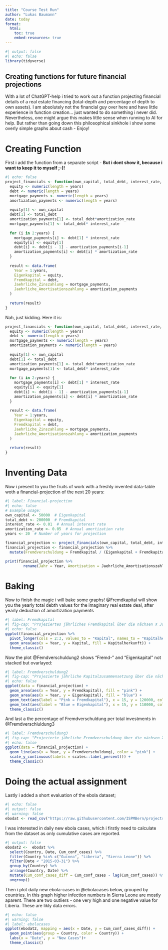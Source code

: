 ```yaml
---
title: "Course Test Run"
author: "Lukas Baumann"
date: today
format:
  html:
    toc: true
    embed-resources: true
---
```


```r
#| output: false
#| echo: false
library(tidyverse)
```

## Creating functions for future financial projections

With a lot of ChatGPT-help i tried to work out a function projecting financial details of a real estate financing (total-depth and percentage of depth to own assets). I am absolutely not the financial guy over here and have little experience in function creation... just wanted to do something i never did. Nevertheless, one might argue this makes little sense when running to AI for help. But rather than going down this philosophical sinkhole i show some overly simple graphs about cash - Enjoy!

# Creating Function

First i add the function from a separate script - **But i dont show it, because i want to keep it to myself ;-)!**

```r
#| echo: false
project_financials <- function(own_capital, total_debt, interest_rate, amortization_rate, years) {
  equity <- numeric(length = years)
  debt <- numeric(length = years)
  mortgage_payments <- numeric(length = years)
  amortization_payments <- numeric(length = years)
  
  equity[1] <- own_capital
  debt[1] <- total_debt
  amortization_payments[1] <- total_debt*amortization_rate
  mortgage_payments[1] <- total_debt* interest_rate
  
  for (i in 2:years) {
    mortgage_payments[i] <- debt[1] * interest_rate
    equity[i] <- equity[1]
    debt[i] <- debt[i - 1] - amortization_payments[i-1]
    amortization_payments[i] <- debt[i] * amortization_rate
  }
  
  result <- data.frame(
    Year = 1:years,
    Eigenkapital = equity,
    Fremdkapital = debt,
    Jaehrliche_Zinszahlung = mortgage_payments,
    Jaehrliche_Amortisationszahlung = amortization_payments
  )
  
  return(result)
}

```

Nah, just kidding. Here it is:

```r
project_financials <- function(own_capital, total_debt, interest_rate, amortization_rate, years) {
  equity <- numeric(length = years)
  debt <- numeric(length = years)
  mortgage_payments <- numeric(length = years)
  amortization_payments <- numeric(length = years)
  
  equity[1] <- own_capital
  debt[1] <- total_debt
  amortization_payments[1] <- total_debt*amortization_rate
  mortgage_payments[1] <- total_debt* interest_rate
  
  for (i in 2:years) {
    mortgage_payments[i] <- debt[1] * interest_rate
    equity[i] <- equity[1]
    debt[i] <- debt[i - 1] - amortization_payments[i-1]
    amortization_payments[i] <- debt[i] * amortization_rate
  }
  
  result <- data.frame(
    Year = 1:years,
    Eigenkapital = equity,
    Fremdkapital = debt,
    Jaehrliche_Zinszahlung = mortgage_payments,
    Jaehrliche_Amortisationszahlung = amortization_payments
  )
  
  return(result)
}
```

# Inventing Data

Now i present to you the fruits of work with a freshly invented data-table woth a financial-projection of the next 20 years:

```r
#| label: Financial-projection
#| echo: false
# Example usage:
own_capital <- 50000  # Eigenkapital
total_debt <- 200000  # Fremdkapital
interest_rate <- 0.01  # Annual interest rate
amortization_rate <- 0.05  # Annual amortization rate
years <- 20  # Number of years for projection

financial_projection <- project_financials(own_capital, total_debt, interest_rate, amortization_rate, years) 
financial_projection <- financial_projection %>% 
  mutate(Fremdverschuldung = Fremdkapital / (Eigenkapital + Fremdkapital))

print(financial_projection %>% 
        rename(Jahr = Year, Amortisation = Jaehrliche_Amortisationszahlung, Zinsen = Jaehrliche_Zinszahlung, Eigenkapital = Eigenkapital, Fremdkapital = Fremdkapital))

```

# Baking

Now to finish the magic i will bake some graphs! @Fremdkapital will show you the yearly total debth values for the imaginary real estate deal, after yearly deduction of amortization payments

```r
#| label: Fremdkapital
#| fig-cap: "Projeziertes jährliches Fremdkapital über die nächsen X Jahre"
#| echo: false
ggplot(financial_projection %>% 
  pivot_longer(cols = 2:3, values_to = "Kapital", names_to = "Kapitalherkunft")) +
  geom_area(aes(x = Year, y = Kapital, fill = Kapitalherkunft)) +
  theme_classic() 
```

Now the plot @Femdverschuldung2 shows "Fremd-" and "Eigenkapital" not stacked but ovarlayed:

```r
#| label: Fremdverschuldung2 
#| fig-cap: "Projezierte jährliche Kapitalzusammensetzung über die nächsen X Jahre"
#| echo: false
ggplot(data = financial_projection) +
  geom_area(aes(x = Year, y = Fremdkapital), fill = "pink") +
  geom_area(aes(x = Year, y = Eigenkapital), fill = "blue") +
  geom_text(aes(label = "Pink = Fremdkapital"), x = 15, y = 120000, color = "pink") +
  geom_text(aes(label = "Blue = Eigenkapital"), x = 15, y = 110000, color = "blue") +
  theme_classic() 
```

And last a the percentage of Fremdverschuldung per total investments in @Fremdverschluldung3

```r
#| label: Fremdverschuldung3 
#| fig-cap: "Projezierte jährliche Fremdverschuldung über die nächsen X Jahre"
#| echo: false
ggplot(data = financial_projection) +
  geom_line(aes(x = Year, y = Fremdverschuldung), color = "pink") +
  scale_y_continuous(labels = scales::label_percent()) +
  theme_classic()
```
# Doing the actual assignment
Lastly i added a short evaluation of the ebola dataset;
```r
#| echo: false
#| output: false
#| warning: false
ebodat <- read_csv("https://raw.githubusercontent.com/ISPMBern/projects-in-R/main/data/raw/ebola.csv")

```

I was interested in daily new ebola cases, which i firstly need to calculate from the dataset as only cumulative cases are reported.
```r
#| output: false
ebodat2 <-  ebodat %>% 
  select(Country, Date, Cum_conf_cases) %>% 
  filter(Country %in% c("Guinea", "Liberia", "Sierra Leone")) %>% 
  filter(Date < "2015-03-31") %>% 
  group_by(Country) %>% 
  arrange(Country, Date) %>% 
  mutate(Cum_conf_cases_diff = Cum_conf_cases - lag(Cum_conf_cases)) %>% 
  ungroup()
```

Then i plot daily new ebola-cases in @ebolacases below, grouped by countries. In this graph higher infection numbers in Sierra Leone are mostly aparent. There are two outliers - one very high and one negative value for Liberia. These are likly data errors.
```r
#| echo: false
#| warning: false
#| label: ebolacases
ggplot(ebodat2, mapping = aes(x = Date, y = Cum_conf_cases_diff)) +
  geom_point(aes(group = Country, color = Country)) +
  labs(x = "Date", y = "New Cases")+
  theme_classic()
```

